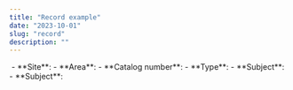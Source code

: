 ```yaml
---
title: "Record example"
date: "2023-10-01"
slug: "record"
description: ""
---
```



<Record fields="*,images.directus_files_id.*,bibliographical_reference.bibliography_id.short,bibliographical_reference.details">
  <Image fieldName="images" index="all" preset="thumb300by300" className="shadow mb-1 p-1" />
  - **Site**: <Field name={["site"]} />
  - **Area**: <Field name={["area"]} />
  - **Catalog number**: <Field name={["catno"]} />
  - **Type**: <Field name={["type"]} />
  - **Subject**: <Field name={["subject"]} />
  - **Subject**: <pre><Field name={["bibliographical_reference"]} /></pre>
  
</Record>